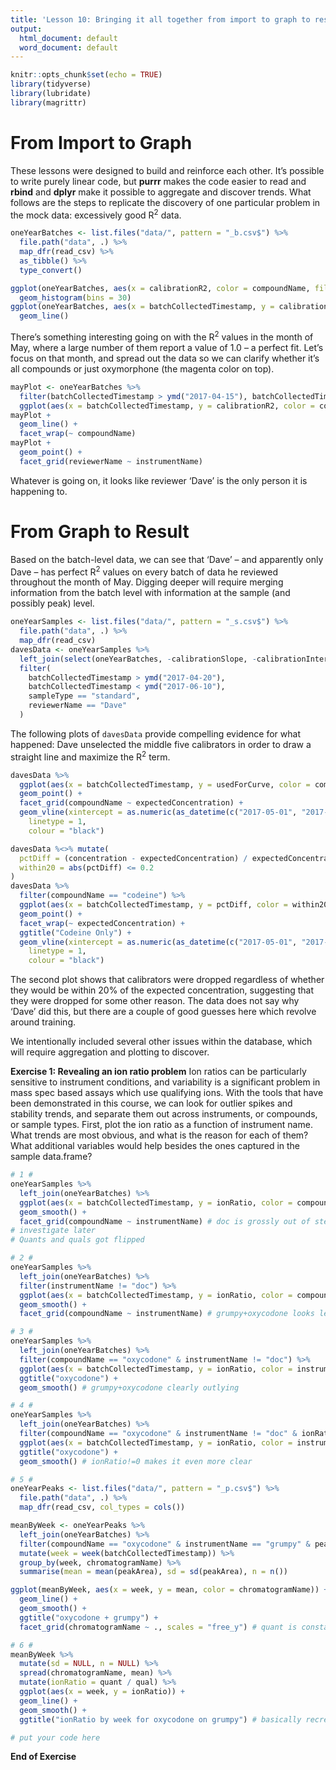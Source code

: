 ```yaml
---
title: 'Lesson 10: Bringing it all together from import to graph to result'
output:
  html_document: default
  word_document: default
---
```


```r
knitr::opts_chunk$set(echo = TRUE)
library(tidyverse)
library(lubridate)
library(magrittr)
```

# From Import to Graph
These lessons were designed to build and reinforce each other. It's possible to write purely linear code, but **purrr** makes the code easier to read and **rbind** and **dplyr** make it possible to aggregate and discover trends. What follows are the steps to replicate the discovery of one particular problem in the mock data: excessively good R^2^ data.

```r
oneYearBatches <- list.files("data/", pattern = "_b.csv$") %>%
  file.path("data", .) %>%
  map_dfr(read_csv) %>%
  as_tibble() %>%
  type_convert()

ggplot(oneYearBatches, aes(x = calibrationR2, color = compoundName, fill = compoundName)) +
  geom_histogram(bins = 30)
ggplot(oneYearBatches, aes(x = batchCollectedTimestamp, y = calibrationR2, color = compoundName)) +
  geom_line()
```

There's something interesting going on with the R^2^ values in the month of May, where a large number of them report a value of 1.0 -- a perfect fit. Let's focus on that month, and spread out the data so we can clarify whether it's all compounds or just oxymorphone (the magenta color on top).

```r
mayPlot <- oneYearBatches %>%
  filter(batchCollectedTimestamp > ymd("2017-04-15"), batchCollectedTimestamp < ymd("2017-06-15")) %>%
  ggplot(aes(x = batchCollectedTimestamp, y = calibrationR2, color = compoundName))
mayPlot +
  geom_line() +
  facet_wrap(~ compoundName)
mayPlot +
  geom_point() +
  facet_grid(reviewerName ~ instrumentName)
```

Whatever is going on, it looks like reviewer 'Dave' is the only person it is happening to. 

# From Graph to Result

Based on the batch-level data, we can see that 'Dave' -- and apparently only Dave -- has perfect R^2^ values on every batch of data he reviewed throughout the month of May. Digging deeper will require merging information from the batch level with information at the sample (and possibly peak) level. 

```r
oneYearSamples <- list.files("data/", pattern = "_s.csv$") %>%
  file.path("data", .) %>%
  map_dfr(read_csv)
davesData <- oneYearSamples %>%
  left_join(select(oneYearBatches, -calibrationSlope, -calibrationIntercept)) %>%
  filter(
    batchCollectedTimestamp > ymd("2017-04-20"),
    batchCollectedTimestamp < ymd("2017-06-10"),
    sampleType == "standard",
    reviewerName == "Dave"
  )
```

The following plots of `davesData` provide compelling evidence for what happened: Dave unselected the middle five calibrators in order to draw a straight line and maximize the R^2^ term.

```r
davesData %>%
  ggplot(aes(x = batchCollectedTimestamp, y = usedForCurve, color = compoundName)) +
  geom_point() +
  facet_grid(compoundName ~ expectedConcentration) +
  geom_vline(xintercept = as.numeric(as_datetime(c("2017-05-01", "2017-06-01"))),
    linetype = 1,
    colour = "black")

davesData %<>% mutate(
  pctDiff = (concentration - expectedConcentration) / expectedConcentration,
  within20 = abs(pctDiff) <= 0.2
)
davesData %>%
  filter(compoundName == "codeine") %>%
  ggplot(aes(x = batchCollectedTimestamp, y = pctDiff, color = within20)) +
  geom_point() +
  facet_wrap(~ expectedConcentration) +
  ggtitle("Codeine Only") +
  geom_vline(xintercept = as.numeric(as_datetime(c("2017-05-01", "2017-06-01"))), 
    linetype = 1, 
    colour = "black")
```

The second plot shows that calibrators were dropped regardless of whether they would be within 20% of the expected concentration, suggesting that they were dropped for some other reason. The data does not say why 'Dave' did this, but there are a couple of good guesses here which revolve around training.

We intentionally included several other issues within the database, which will require aggregation and plotting to discover.

**Exercise 1: Revealing an ion ratio problem** 
Ion ratios can be particularly sensitive to instrument conditions, and variability is a significant problem in mass spec based assays which use qualifying ions. With the tools that have been demonstrated in this course, we can look for outlier spikes and stability trends, and separate them out across instruments, or compounds, or sample types. First, plot the ion ratio as a function of instrument name. What trends are most obvious, and what is the reason for each of them? What additional variables would help besides the ones captured in the sample data.frame?

```r
# 1 #
oneYearSamples %>%
  left_join(oneYearBatches) %>%
  ggplot(aes(x = batchCollectedTimestamp, y = ionRatio, color = compoundName)) +
  geom_smooth() +
  facet_grid(compoundName ~ instrumentName) # doc is grossly out of step, 
# investigate later
# Quants and quals got flipped

# 2 #
oneYearSamples %>%
  left_join(oneYearBatches) %>%
  filter(instrumentName != "doc") %>%
  ggplot(aes(x = batchCollectedTimestamp, y = ionRatio, color = compoundName)) +
  geom_smooth() +
  facet_grid(compoundName ~ instrumentName) # grumpy+oxycodone looks least like the others

# 3 #
oneYearSamples %>%
  left_join(oneYearBatches) %>%
  filter(compoundName == "oxycodone" & instrumentName != "doc") %>%
  ggplot(aes(x = batchCollectedTimestamp, y = ionRatio, color = instrumentName)) +
  ggtitle("oxycodone") +
  geom_smooth() # grumpy+oxycodone clearly outlying

# 4 #
oneYearSamples %>%
  left_join(oneYearBatches) %>%
  filter(compoundName == "oxycodone" & instrumentName != "doc" & ionRatio > 0) %>%
  ggplot(aes(x = batchCollectedTimestamp, y = ionRatio, color = instrumentName)) +
  ggtitle("oxycodone") +
  geom_smooth() # ionRatio!=0 makes it even more clear

# 5 #
oneYearPeaks <- list.files("data/", pattern = "_p.csv$") %>%
  file.path("data", .) %>%
  map_dfr(read_csv, col_types = cols())

meanByWeek <- oneYearPeaks %>%
  left_join(oneYearBatches) %>%
  filter(compoundName == "oxycodone" & instrumentName == "grumpy" & peakArea > 0) %>%
  mutate(week = week(batchCollectedTimestamp)) %>%
  group_by(week, chromatogramName) %>%
  summarise(mean = mean(peakArea), sd = sd(peakArea), n = n())

ggplot(meanByWeek, aes(x = week, y = mean, color = chromatogramName)) +
  geom_line() +
  geom_smooth() +
  ggtitle("oxycodone + grumpy") +
  facet_grid(chromatogramName ~ ., scales = "free_y") # quant is constant, qual drops

# 6 #
meanByWeek %>%
  mutate(sd = NULL, n = NULL) %>%
  spread(chromatogramName, mean) %>%
  mutate(ionRatio = quant / qual) %>%
  ggplot(aes(x = week, y = ionRatio)) +
  geom_line() +
  geom_smooth() +
  ggtitle("ionRatio by week for oxycodone on grumpy") # basically recreate step 4
```

```r

# put your code here

```

**End of Exercise**